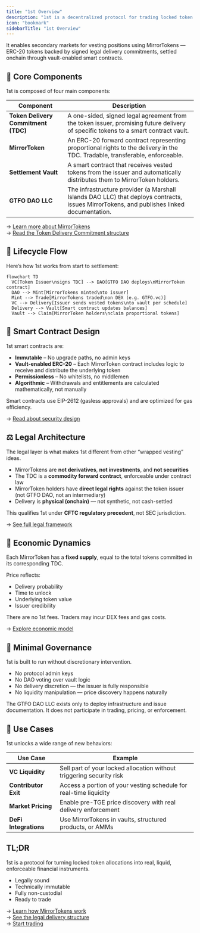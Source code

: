 ```yaml
---
title: "1st Overview"
description: "1st is a decentralized protocol for trading locked token allocations via enforceable tokenized forward contracts."
icon: "bookmark"
sidebarTitle: "1st Overview"
---
```


It enables secondary markets for vesting positions using MirrorTokens — ERC-20 tokens backed by signed legal delivery commitments, settled onchain through vault-enabled smart contracts.

## 🧱 Core Components

1st is composed of four main components:

| Component                           | Description                                                                                                                               |
| ----------------------------------- | ----------------------------------------------------------------------------------------------------------------------------------------- |
| **Token Delivery Commitment (TDC)** | A one-sided, signed legal agreement from the token issuer, promising future delivery of specific tokens to a smart contract vault.        |
| **MirrorToken**                     | An ERC-20 forward contract representing proportional rights to the delivery in the TDC. Tradable, transferable, enforceable.              |
| **Settlement Vault**                | A smart contract that receives vested tokens from the issuer and automatically distributes them to MirrorToken holders.                   |
| **GTFO DAO LLC**                    | The infrastructure provider (a Marshall Islands DAO LLC) that deploys contracts, issues MirrorTokens, and publishes linked documentation. |

→ [Learn more about MirrorTokens](./mirror-token)\
→ [Read the Token Delivery Commitment structure](./token-delivery-commitment)

## 🔁 Lifecycle Flow

Here’s how 1st works from start to settlement:

```mermaid
flowchart TD
  VC[Token Issuer\nsigns TDC] --> DAO[GTFO DAO deploys\nMirrorToken contract]
  DAO --> Mint[MirrorTokens minted\nto issuer]
  Mint --> Trade[MirrorTokens traded\non DEX (e.g. GTFO.vc)]
  VC --> Delivery[Issuer sends vested tokens\nto vault per schedule]
  Delivery --> Vault[Smart contract updates balances]
  Vault --> Claim[MirrorToken holders\nclaim proportional tokens]
```

## 🔐 Smart Contract Design

1st smart contracts are:

- **Immutable** – No upgrade paths, no admin keys
- **Vault-enabled ERC-20** – Each MirrorToken contract includes logic to receive and distribute the underlying token
- **Permissionless** – No whitelists, no middlemen
- **Algorithmic** – Withdrawals and entitlements are calculated mathematically, not manually

Smart contracts use EIP-2612 (gasless approvals) and are optimized for gas efficiency.

→ [Read about security design](./smart-contract-system)

## ⚖️ Legal Architecture

The legal layer is what makes 1st different from other “wrapped vesting” ideas.

- MirrorTokens are **not derivatives**, **not investments**, and **not securities**
- The TDC is a **commodity forward contract**, enforceable under contract law
- MirrorToken holders have **direct legal rights** against the token issuer (not GTFO DAO, not an intermediary)
- Delivery is **physical (onchain)** — not synthetic, not cash-settled

This qualifies 1st under **CFTC regulatory precedent**, not SEC jurisdiction.

→ [See full legal framework](./legal)

## 🔄 Economic Dynamics

Each MirrorToken has a **fixed supply**, equal to the total tokens committed in its corresponding TDC.

Price reflects:

- Delivery probability
- Time to unlock
- Underlying token value
- Issuer credibility

There are no 1st fees. Traders may incur DEX fees and gas costs.

→ [Explore economic model](./economic-model)

## 🧠 Minimal Governance

1st is built to run without discretionary intervention.

- No protocol admin keys
- No DAO voting over vault logic
- No delivery discretion — the issuer is fully responsible
- No liquidity manipulation — price discovery happens naturally

The GTFO DAO LLC exists only to deploy infrastructure and issue documentation. It does not participate in trading, pricing, or enforcement.

## 🎯 Use Cases

1st unlocks a wide range of new behaviors:

| Use Case              | Example                                                              |
| --------------------- | -------------------------------------------------------------------- |
| **VC Liquidity**      | Sell part of your locked allocation without triggering security risk |
| **Contributor Exit**  | Access a portion of your vesting schedule for real-time liquidity    |
| **Market Pricing**    | Enable pre-TGE price discovery with real delivery enforcement        |
| **DeFi Integrations** | Use MirrorTokens in vaults, structured products, or AMMs             |

## TL;DR

1st is a protocol for turning locked token allocations into real, liquid, enforceable financial instruments.

- Legally sound
- Technically immutable
- Fully non-custodial
- Ready to trade

→ [Learn how MirrorTokens work](./mirror-token)\
→ [See the legal delivery structure](./token-delivery-commitment)\
→ [Start trading](./trading-platform)